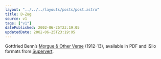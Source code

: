 ```yaml
---
layout: "../../../layouts/posts/post.astro"
title: D-Zug
source: v1
tags: ["v1"]
datePublished: 2002-06-25T23:19:05
updatedDate: 2002-06-25T23:19:05
---
```


Gottfried Benn&#8217;s [Morgue & Other Verse][1] (1912-13), available in PDF and iSilo formats from [Supervert][2].

[1]: http://www.supervert.com/elibrary/benn.html "Gottfried Benn's Morgue & Other Verse provided by Supervert"
[2]: http://www.supervert.com/ "Supervert"
